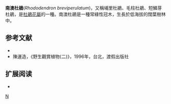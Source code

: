 {{Speciesbox 
| taxon = Rhododendron breviperulatum
| authority = [[早田文藏|Hayata]], 1913
}}
'''南澳杜鵑'''(''Rhododendron breviperulatum'')，又稱埔里杜鵑、毛柱杜鵑、短鱗芽杜鵑，是[[杜鵑花屬|杜鵑花屬]]的一種。南澳杜鵑是一種常綠性冠木，生長於低海拔的闊葉樹林中。

== 参考文献 ==
{{refbegin}}
* {{TaiBNET| zh=南澳杜鹃 | id=202895 | binomial=Rhododendron breviperulatum | authority=Hayata, 1913 | var= | accessdate=2013-01-24}}
*陳運造，《野生觀賞植物(二)》，1996年，台北，渡假出版社
{{refend}}

== 扩展阅读 ==
{{refbegin}}
* {{wikispecies-inline|Rhododendron breviperulatum|南澳杜鹃}}
{{refend}}
{{Taxonbar|from=Q10908660}}

[[Category:杜鹃花属|N]]